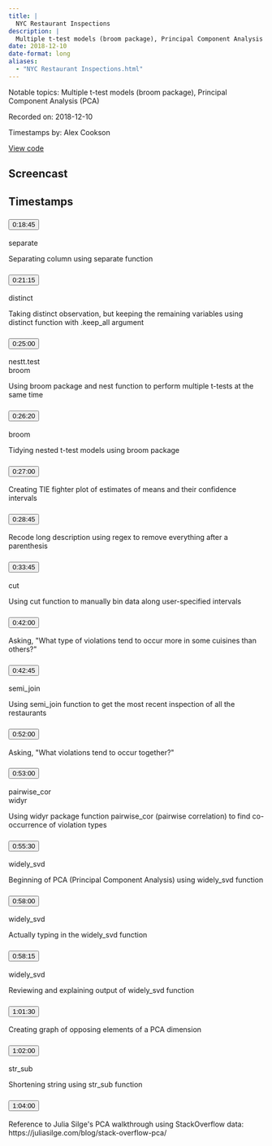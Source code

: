```yaml
---
title: |
  NYC Restaurant Inspections
description: |
  Multiple t-test models (broom package), Principal Component Analysis (PCA)
date: 2018-12-10
date-format: long
aliases:
  - "NYC Restaurant Inspections.html"
---
```


Notable topics: Multiple t-test models (broom package), Principal Component Analysis (PCA)

Recorded on: 2018-12-10

Timestamps by: Alex Cookson

[View code](https://github.com/dgrtwo/data-screencasts/blob/master/nyc-restaurants.Rmd)

## Screencast

<div id="yt-player" data-video-id="em4FXPf4H-Y"></div>

## Timestamps

```{=html}
<div id="topics">
  <div class="topic">
    <h3 id="ts-1125">
      <button class="btn btn-link btn-timestamp" onClick="playerSkipToTimestamp(1125, this)">0:18:45</button>
    </h3>
    <div class="topic_badges"><div><span class="badge-functions badge bg-info">separate</span></div><div></div></div>
    <div class="topic_description">
      <p>Separating column using separate function</p>

    </div>
  </div>
  <div class="topic">
    <h3 id="ts-1275">
      <button class="btn btn-link btn-timestamp" onClick="playerSkipToTimestamp(1275, this)">0:21:15</button>
    </h3>
    <div class="topic_badges"><div><span class="badge-functions badge bg-info">distinct</span></div><div></div></div>
    <div class="topic_description">
      <p>Taking distinct observation, but keeping the remaining variables using distinct function with .keep_all argument</p>

    </div>
  </div>
  <div class="topic">
    <h3 id="ts-1500">
      <button class="btn btn-link btn-timestamp" onClick="playerSkipToTimestamp(1500, this)">0:25:00</button>
    </h3>
    <div class="topic_badges"><div><span class="badge-functions badge bg-info">nest</span><span class="badge-functions badge bg-info">t.test</span></div><div><span class="badge-packages badge bg-primary">broom</span></div></div>
    <div class="topic_description">
      <p>Using broom package and nest function to perform multiple t-tests at the same time</p>

    </div>
  </div>
  <div class="topic">
    <h3 id="ts-1580">
      <button class="btn btn-link btn-timestamp" onClick="playerSkipToTimestamp(1580, this)">0:26:20</button>
    </h3>
    <div class="topic_badges"><div></div><div><span class="badge-packages badge bg-primary">broom</span></div></div>
    <div class="topic_description">
      <p>Tidying nested t-test models using broom package</p>

    </div>
  </div>
  <div class="topic">
    <h3 id="ts-1620">
      <button class="btn btn-link btn-timestamp" onClick="playerSkipToTimestamp(1620, this)">0:27:00</button>
    </h3>
    <div class="topic_badges"><div></div><div></div></div>
    <div class="topic_description">
      <p>Creating TIE fighter plot of estimates of means and their confidence intervals</p>

    </div>
  </div>
  <div class="topic">
    <h3 id="ts-1725">
      <button class="btn btn-link btn-timestamp" onClick="playerSkipToTimestamp(1725, this)">0:28:45</button>
    </h3>
    <div class="topic_badges"><div></div><div></div></div>
    <div class="topic_description">
      <p>Recode long description using regex to remove everything after a parenthesis</p>

    </div>
  </div>
  <div class="topic">
    <h3 id="ts-2025">
      <button class="btn btn-link btn-timestamp" onClick="playerSkipToTimestamp(2025, this)">0:33:45</button>
    </h3>
    <div class="topic_badges"><div><span class="badge-functions badge bg-info">cut</span></div><div></div></div>
    <div class="topic_description">
      <p>Using cut function to manually bin data along user-specified intervals</p>

    </div>
  </div>
  <div class="topic">
    <h3 id="ts-2520">
      <button class="btn btn-link btn-timestamp" onClick="playerSkipToTimestamp(2520, this)">0:42:00</button>
    </h3>
    <div class="topic_badges"><div></div><div></div></div>
    <div class="topic_description">
      <p>Asking, &quot;What type of violations tend to occur more in some cuisines than others?&quot;</p>

    </div>
  </div>
  <div class="topic">
    <h3 id="ts-2565">
      <button class="btn btn-link btn-timestamp" onClick="playerSkipToTimestamp(2565, this)">0:42:45</button>
    </h3>
    <div class="topic_badges"><div><span class="badge-functions badge bg-info">semi_join</span></div><div></div></div>
    <div class="topic_description">
      <p>Using semi_join function to get the most recent inspection of all the restaurants</p>

    </div>
  </div>
  <div class="topic">
    <h3 id="ts-3120">
      <button class="btn btn-link btn-timestamp" onClick="playerSkipToTimestamp(3120, this)">0:52:00</button>
    </h3>
    <div class="topic_badges"><div></div><div></div></div>
    <div class="topic_description">
      <p>Asking, &quot;What violations tend to occur together?&quot;</p>

    </div>
  </div>
  <div class="topic">
    <h3 id="ts-3180">
      <button class="btn btn-link btn-timestamp" onClick="playerSkipToTimestamp(3180, this)">0:53:00</button>
    </h3>
    <div class="topic_badges"><div><span class="badge-functions badge bg-info">pairwise_cor</span></div><div><span class="badge-packages badge bg-primary">widyr</span></div></div>
    <div class="topic_description">
      <p>Using widyr package function pairwise_cor (pairwise correlation) to find co-occurrence of violation types</p>

    </div>
  </div>
  <div class="topic">
    <h3 id="ts-3330">
      <button class="btn btn-link btn-timestamp" onClick="playerSkipToTimestamp(3330, this)">0:55:30</button>
    </h3>
    <div class="topic_badges"><div><span class="badge-functions badge bg-info">widely_svd</span></div><div></div></div>
    <div class="topic_description">
      <p>Beginning of PCA (Principal Component Analysis) using widely_svd function</p>

    </div>
  </div>
  <div class="topic">
    <h3 id="ts-3480">
      <button class="btn btn-link btn-timestamp" onClick="playerSkipToTimestamp(3480, this)">0:58:00</button>
    </h3>
    <div class="topic_badges"><div><span class="badge-functions badge bg-info">widely_svd</span></div><div></div></div>
    <div class="topic_description">
      <p>Actually typing in the widely_svd function</p>

    </div>
  </div>
  <div class="topic">
    <h3 id="ts-3495">
      <button class="btn btn-link btn-timestamp" onClick="playerSkipToTimestamp(3495, this)">0:58:15</button>
    </h3>
    <div class="topic_badges"><div><span class="badge-functions badge bg-info">widely_svd</span></div><div></div></div>
    <div class="topic_description">
      <p>Reviewing and explaining output of widely_svd function</p>

    </div>
  </div>
  <div class="topic">
    <h3 id="ts-3690">
      <button class="btn btn-link btn-timestamp" onClick="playerSkipToTimestamp(3690, this)">1:01:30</button>
    </h3>
    <div class="topic_badges"><div></div><div></div></div>
    <div class="topic_description">
      <p>Creating graph of opposing elements of a PCA dimension</p>

    </div>
  </div>
  <div class="topic">
    <h3 id="ts-3720">
      <button class="btn btn-link btn-timestamp" onClick="playerSkipToTimestamp(3720, this)">1:02:00</button>
    </h3>
    <div class="topic_badges"><div><span class="badge-functions badge bg-info">str_sub</span></div><div></div></div>
    <div class="topic_description">
      <p>Shortening string using str_sub function</p>

    </div>
  </div>
  <div class="topic">
    <h3 id="ts-3840">
      <button class="btn btn-link btn-timestamp" onClick="playerSkipToTimestamp(3840, this)">1:04:00</button>
    </h3>
    <div class="topic_badges"><div></div><div></div></div>
    <div class="topic_description">
      <p>Reference to Julia Silge's PCA walkthrough using StackOverflow data: https://juliasilge.com/blog/stack-overflow-pca/</p>

    </div>
  </div>
</div>
```
     
<script>
// 2. This code loads the IFrame Player API code asynchronously.
var tag = document.createElement("script");

tag.src = "https://www.youtube.com/iframe_api";
var firstScriptTag = document.getElementsByTagName("script")[0];
firstScriptTag.parentNode.insertBefore(tag, firstScriptTag);

// 3. This function creates an <iframe> (and YouTube player)
//    after the API code downloads.
var videoId = document.getElementById("yt-player").dataset.videoId;
var player;
function onYouTubeIframeAPIReady() {
  player = new YT.Player("yt-player", {
    height: "486",
    width: "864",
    videoId: videoId,
    playerVars: {
      "playsinline": 1
    },
    events: {
      onStateChange: function(event) {
        if (event.data == YT.PlayerState.PLAYING) {
          followTimestamps()
        }
      }
    }
  });
}

function playerSkipToTimestamp(seconds, tsElement) {
  player.seekTo(seconds, true)
  tsElement.scrollIntoView()
  document.getElementById("screencast").scrollIntoView()
}

const timestamps = Array.from(document.querySelectorAll('.topic h3[id^="ts-"]'))
  .map(el => el.id.replace('ts-', ''))

function followTimestamps() {
  if (player.getPlayerState() !== 1) {
    return
  }
  const currentTime = `${Math.floor(player.getCurrentTime())}`
  if (timestamps.includes(currentTime)) {
    const el = document.getElementById(`ts-${currentTime}`)
    if (el) {
      el.scrollIntoView()
      document.getElementById("screencast").scrollIntoView()
    }
  }
  setTimeout(followTimestamps, 1000)
}
</script>
